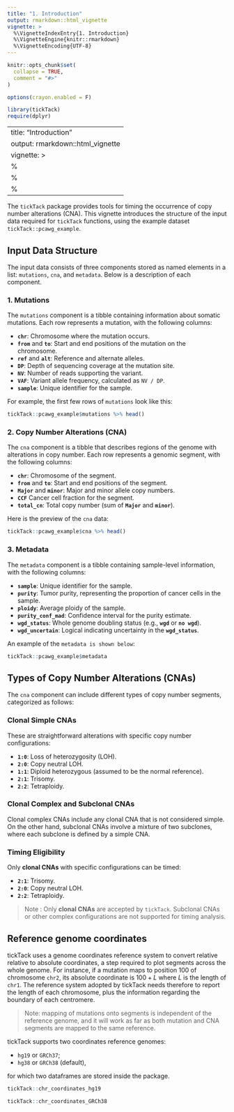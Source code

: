 ```yaml
---
title: "1. Introduction"
output: rmarkdown::html_vignette
vignette: >
  %\VignetteIndexEntry{1. Introduction}
  %\VignetteEngine{knitr::rmarkdown}
  %\VignetteEncoding{UTF-8}
---
```


```r
knitr::opts_chunk$set(
  collapse = TRUE,
  comment = "#>"
)

options(crayon.enabled = F)
```

```r
library(tickTack)
require(dplyr)
```

---
title: "Introduction"
output: rmarkdown::html_vignette
vignette: >
  %\VignetteIndexEntry{Introduction}
  %\VignetteEngine{knitr::rmarkdown}
  %\VignetteEncoding{UTF-8}
---

The `tickTack` package provides tools for timing the occurrence of copy number alterations (CNA). This vignette introduces the structure of the input data required for `tickTack` functions, using the example dataset `tickTack::pcawg_example`.

## Input Data Structure

The input data consists of three components stored as named elements in a list: `mutations`, `cna`, and `metadata`. Below is a description of each component.

### 1. Mutations

The `mutations` component is a tibble containing information about somatic mutations. Each row represents a mutation, with the following columns:

- **`chr`**: Chromosome where the mutation occurs.
- **`from`** and **`to`**: Start and end positions of the mutation on the chromosome.
- **`ref`** and **`alt`**: Reference and alternate alleles.
- **`DP`**: Depth of sequencing coverage at the mutation site.
- **`NV`**: Number of reads supporting the variant.
- **`VAF`**: Variant allele frequency, calculated as `NV / DP`.
- **`sample`**: Unique identifier for the sample.

For example, the first few rows of `mutations` look like this:

```r
tickTack::pcawg_example$mutations %>% head()
```

### 2. Copy Number Alterations (CNA)

The `cna` component is a tibble that describes regions of the genome with alterations in copy number. Each row represents a genomic segment, with the following columns:

- **`chr`**: Chromosome of the segment.
- **`from`** and **`to`**: Start and end positions of the segment.
- **`Major`** and **`minor`**: Major and minor allele copy numbers.
- **`CCF`** Cancer cell fraction for the segment.
- **`total_cn`**: Total copy number (sum of **`Major`** and **`minor`**).

 Here is the preview of the `cna` data:

```r
tickTack::pcawg_example$cna %>% head()
```

### 3. Metadata

The `metadata` component is a tibble containing sample-level information, with the following columns:

- **`sample`**: Unique identifier for the sample.
- **`purity`**: Tumor purity, representing the proportion of cancer cells in the sample.
- **`ploidy`**: Average ploidy of the sample.
- **`purity_conf_mad`**: Confidence interval for the purity estimate.
- **`wgd_status`**: Whole genome doubling status (e.g., **`wgd`** or **`no wgd`**).
- **`wgd_uncertain`**: Logical indicating uncertainty in the **`wgd_status`**.

An example of the `metadata is shown below`:

```r
tickTack::pcawg_example$metadata
```

## Types of Copy Number Alterations (CNAs)

The `cna` component can include different types of copy number segments, categorized as follows:

### Clonal Simple CNAs
These are straightforward alterations with specific copy number configurations:

- **`1:0`**: Loss of heterozygosity (LOH).
- **`2:0`**: Copy neutral LOH.
- **`1:1`**: Diploid heterozygous (assumed to be the normal reference).
- **`2:1`**: Trisomy.
- **`2:2`**: Tetraploidy.

### Clonal Complex and Subclonal CNAs
Clonal complex CNAs include any clonal CNA that is not considered simple.
On the other hand, subclonal CNAs involve a mixture of two subclones, where each subclone is defined by a simple CNA.

### Timing Eligibility
Only **clonal CNAs** with specific configurations can be timed:

- **`2:1`**: Trisomy.
- **`2:0`**: Copy neutral LOH.
- **`2:2`**: Tetraploidy.

> Note : Only **clonal CNAs** are accepted by `tickTack`. Subclonal CNAs or other complex configurations are not supported for timing analysis.

## Reference genome coordinates

tickTack uses a genome coordinates reference system to convert relative relative to absolute coordinates, a step required to plot segments across the whole genome. For instance, if a mutation maps to position $100$ of chromosome `chr2`, its absolute coordinate is $100 + L$ where $L$ is the length of `chr1`. The reference system adopted by tickTack needs therefore to report the length of each chromosome, plus the information regarding the boundary of each centromere.

> Note: mapping of mutations onto segments is independent of the reference genome, and it will work as far as both mutation and CNA segments are mapped to the same reference.

tickTack supports two coordinates reference genomes:

* `hg19` or `GRCh37`;
* `hg38` or `GRCh38` (default),

for which two dataframes are stored inside the package.

```r
tickTack::chr_coordinates_hg19

tickTack::chr_coordinates_GRCh38
```
